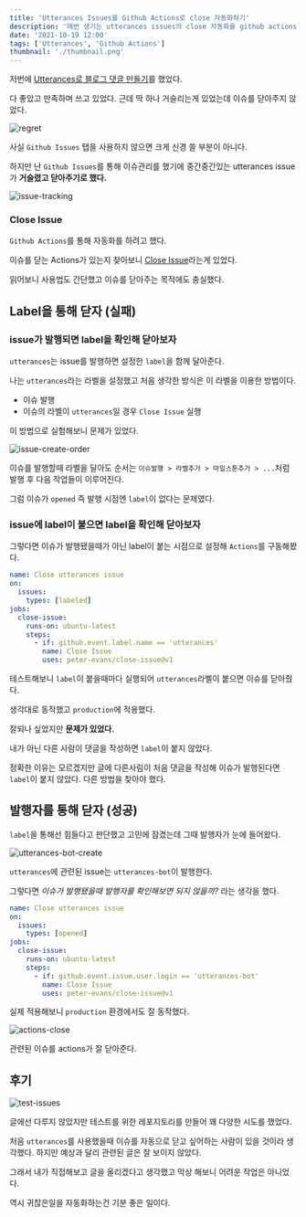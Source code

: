 ```yaml
---
title: 'Utterances Issues를 Github Actions로 close 자동화하기'
description: '매번 생기는 utterances issues의 close 자동화를 github actions로 해봤다'
date: '2021-10-19 12:00'
tags: ['Utterances', 'Github Actions']
thumbnail: './thumbnail.png'
---
```


저번에 [Utterances로 블로그 댓글 만들기](/post/development/apply-utterances-in-blog/)를 했었다.

다 좋았고 만족하며 쓰고 있었다. 근데 딱 하나 거슬리는게 있었는데 이슈를 닫아주지 않았다.

![regret](./regret.png)

사실 `Github Issues` 탭을 사용하지 않으면 크게 신경 쓸 부분이 아니다.

하지만 난 `Github Issues`를 통해 이슈관리를 했기에 중간중간있는 utterances issue가 **거슬렸고 닫아주기로 했다.**

![issue-tracking](./issue-tracking.png)

### Close Issue

`Github Actions`를 통해 자동화를 하려고 했다.

이슈를 닫는 Actions가 있는지 찾아보니 [Close Issue](https://github.com/marketplace/actions/close-issue)라는게 있었다.

읽어보니 사용법도 간단했고 이슈를 닫아주는 목적에도 충실했다.

## Label을 통해 닫자 (실패)

### issue가 발행되면 label을 확인해 닫아보자

`utterances`는 issue를 발행하면 설정한 `label`을 함께 달아준다.

나는 `utterances`라는 라벨을 설정했고 처음 생각한 방식은 이 라벨을 이용한 방법이다.

- 이슈 발행
- 이슈의 라벨이 `utterances`일 경우 `Close Issue` 실행

이 방법으로 실험해보니 문제가 있었다.

![issue-create-order](./issue-create-order.png)

이슈를 발행할때 라벨을 달아도 순서는 `이슈발행 > 라벨추가 > 마일스톤추가 > ...`처럼 발행 후 다음 작업들이 이루어진다.

그럼 이슈가 `opened` 즉 발행 시점엔 `label`이 없다는 문제였다.

### issue에 label이 붙으면 label을 확인해 닫아보자

그렇다면 이슈가 발행됐을때가 아닌 label이 붙는 시점으로 설정해 `Actions`를 구동해봤다.

```yml
name: Close utterances issue
on:
  issues:
    types: [labeled]
jobs:
  close-issue:
    runs-on: ubuntu-latest
    steps:
      - if: github.event.label.name == 'utterances'
        name: Close Issue
        uses: peter-evans/close-issue@v1
```

테스트해보니 `label`이 붙을때마다 실행되어 `utterances`라벨이 붙으면 이슈를 닫아줬다.

생각대로 동작했고 `production`에 적용했다.

잘되나 싶었지만 **문제가 있었다.**

내가 아닌 다른 사람이 댓글을 작성하면 `label`이 붙지 않았다.

정확한 이유는 모르겠지만 글에 다른사림이 처음 댓글을 작성해 이슈가 발행된다면 `label`이 붙지 않았다. 다른 방법을 찾아야 했다.

## 발행자를 통해 닫자 (성공)

`label`을 통해선 힘들다고 판단했고 고민에 잠겼는데 그때 발행자가 눈에 들어왔다.

![utterances-bot-create](./utterances-bot-create.png)

`utterances`에 관련된 issue는 `utterances-bot`이 발행한다.

그렇다면 _이슈가 발행됐을때 발행자를 확인해보면 되지 않을까?_ 라는 생각을 했다.

```yml
name: Close utterances issue
on:
  issues:
    types: [opened]
jobs:
  close-issue:
    runs-on: ubuntu-latest
    steps:
      - if: github.event.issue.user.login == 'utterances-bot'
        name: Close Issue
        uses: peter-evans/close-issue@v1
```

실제 적용해보니 `production` 환경에서도 잘 동작했다.

![actions-close](./actions-close.png)

관련된 이슈를 actions가 잘 닫아준다.

## 후기

![test-issues](./test-issues.png)

글에선 다루지 않았지만 테스트를 위한 레포지토리를 만들어 꽤 다양한 시도를 했었다.

처음 `utterances`를 사용했을때 이슈를 자동으로 닫고 싶어하는 사람이 있을 것이라 생각했다. 하지만 예상과 달리 관련된 글은 잘 보이지 않았다.

그래서 내가 직접해보고 글을 올리겠다고 생각했고 막상 해보니 어려운 작업은 아니었다.

역시 귀찮은일을 자동화하는건 기분 좋은 일이다.

